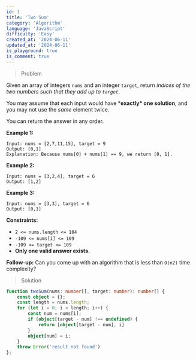 ```yaml
---
id: 1
title: 'Two Sum'
category: 'Algorithm'
language: 'JavaScript'
difficulty: 'Easy'
created_at: '2024-06-11'
updated_at: '2024-06-11'
is_playground: true
is_comment: true
---
```


> Problem

Given an array of integers `nums` and an integer `target`, return *indices of the two numbers such that they add up to `target`*.

You may assume that each input would have ***exactly\* one solution**, and you may not use the *same* element twice.

You can return the answer in any order.



**Example 1:**

```
Input: nums = [2,7,11,15], target = 9
Output: [0,1]
Explanation: Because nums[0] + nums[1] == 9, we return [0, 1].
```

**Example 2:**

```
Input: nums = [3,2,4], target = 6
Output: [1,2]
```

**Example 3:**

```
Input: nums = [3,3], target = 6
Output: [0,1]
```



**Constraints:**

- `2 <= nums.length <= 104`
- `-109 <= nums[i] <= 109`
- `-109 <= target <= 109`
- **Only one valid answer exists.**



**Follow-up:** Can you come up with an algorithm that is less than `O(n2)` time complexity?

> Solution

``` typescript
function twoSum(nums: number[], target: number): number[] {
    const object = {};
    const length = nums.length;
    for (let i = 0; i < length; i++) {
        const num = nums[i];
        if (object[target - num] !== undefined) {
            return [object[target - num], i]
        }
        object[num] = i;
    }
    throw Error('result not found')
};
```
